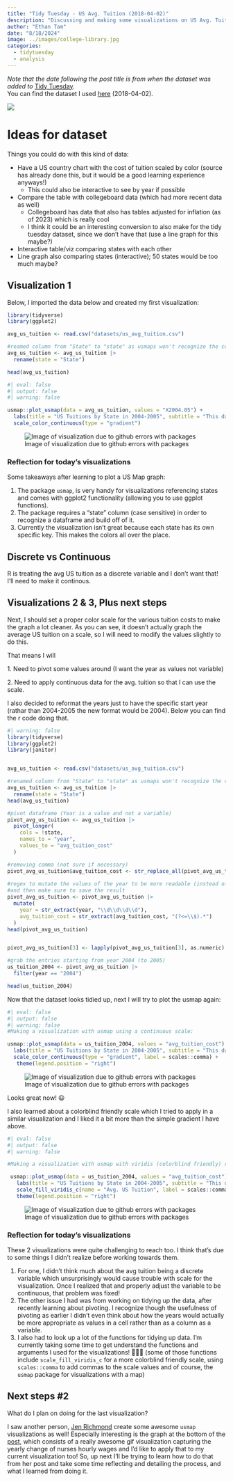 ```yaml
---
title: "Tidy Tuesday - US Avg. Tuition (2018-04-02)"
description: "Discussing and making some visualizations on US Avg. Tuition"
author: "Ethan Tam"
date: "8/18/2024"
image: ../images/college-library.jpg
categories:
  - tidytuesday
  - analysis
---
```


::: callout-note
*Note that the date following the post title is from when the dataset was added to* [Tidy Tuesday](https://github.com/rfordatascience/tidytuesday).\
You can find the dataset I used [here](https://github.com/rfordatascience/tidytuesday/blob/master/data/2018/2018-04-02/us_avg_tuition.xlsx) (2018-04-02).
:::

![](..\images\college-library.jpg)

# Ideas for dataset

Things you could do with this kind of data:

-   Have a US country chart with the cost of tuition scaled by color (source has already done this, but it would be a good learning experience anyways!)
    -   This could also be interactive to see by year if possible
-   Compare the table with collegeboard data (which had more recent data as well)
    -   Collegeboard has data that also has tables adjusted for inflation (as of 2023) which is really cool
    -   I think it could be an interesting conversion to also make for the tidy tuesday dataset, since we don't have that (use a line graph for this maybe?)
-   Interactive table/viz comparing states with each other
-   Line graph also comparing states (interactive); 50 states would be too much maybe?

## Visualization 1

Below, I imported the data below and created my first visualization:

```r
library(tidyverse)
library(ggplot2)

avg_us_tuition <- read.csv("datasets/us_avg_tuition.csv")

#reamed column from "State" to "state" as usmaps won't recognize the column otherwise.
avg_us_tuition <- avg_us_tuition |> 
  rename(state = "State")

head(avg_us_tuition)
```

```r
#| eval: false
#| output: false
#| warning: false

usmap::plot_usmap(data = avg_us_tuition, values = "X2004.05") + 
  labs(title = "US Tuitions by State in 2004-2005", subtitle = "This data is from the tidy tuesday dataset which consists of multiple years (2004 all the way to 2015.") + 
  scale_color_continuous(type = "gradient")
```

![Image of visualization due to github errors with packages](..\images\Tidy%20Tuesday\2018-04-02\viz1_OLD.png)

### Reflection for today's visualizations

Some takeaways after learning to plot a US Map graph:

1.  The package `usmap`, is very handy for visualizations referencing states and comes with ggplot2 functionality (allowing you to use ggplot functions).
2.  The package requires a "state" column (case sensitive) in order to recognize a dataframe and build off of it.
3.  Currently the visualization isn't great because each state has its own specific key. This makes the colors all over the place.

::: callout-tip
## Discrete vs Continuous

R is treating the avg US tuition as a discrete variable and I don't want that! I'll need to make it continous.
:::

## Visualizations 2 & 3, Plus next steps

Next, I should set a proper color scale for the various tuition costs to make the graph a lot cleaner. As you can see, it doesn't actually graph the average US tuition on a scale, so I will need to modify the values slightly to do this.

That means I will

1\. Need to pivot some values around (I want the year as values not variable)

2\. Need to apply continuous data for the avg. tuition so that I can use the scale.

I also decided to reformat the years just to have the specific start year (rathar than 2004-2005 the new format would be 2004). Below you can find the r code doing that.

```r
#| warning: false
library(tidyverse)
library(ggplot2)
library(janitor)


avg_us_tuition <- read.csv("datasets/us_avg_tuition.csv")

#renamed column from "State" to "state" as usmaps won't recognize the column otherwise.
avg_us_tuition <- avg_us_tuition |> 
  rename(state = "State")
head(avg_us_tuition)

#pivot dataframe (Year is a value and not a variable)
pivot_avg_us_tuition <- avg_us_tuition |> 
  pivot_longer(
    cols = !state,
    names_to = "year",
    values_to = "avg_tuition_cost"
  )

#removing comma (not sure if necessary)
pivot_avg_us_tuition$avg_tuition_cost <- str_replace_all(pivot_avg_us_tuition$avg_tuition_cost, ",", "")
 
#regex to mutate the values of the year to be more readable (instead of X2004-05 rename it to 2004).
#and then make sure to save the result
pivot_avg_us_tuition <- pivot_avg_us_tuition |> 
  mutate(
    year = str_extract(year, "\\d\\d\\d\\d"),
    avg_tuition_cost = str_extract(avg_tuition_cost, "(?<=\\$).*")     
  )
head(pivot_avg_us_tuition)


pivot_avg_us_tuition[3] <- lapply(pivot_avg_us_tuition[3], as.numeric)

#grab the entries starting from year 2004 (to 2005)
us_tuition_2004 <- pivot_avg_us_tuition |> 
  filter(year == "2004") 

head(us_tuition_2004)

```

Now that the dataset looks tidied up, next I will try to plot the usmap again:

```r
#| eval: false
#| output: false
#| warning: false
#Making a visualization with usmap using a continuous scale:

usmap::plot_usmap(data = us_tuition_2004, values = "avg_tuition_cost") +
  labs(title = "US Tuitions by State in 2004-2005", subtitle = "This data is from the tidy tuesday dataset which consists of multiple years (2004 all the way to 2015.") + 
  scale_color_continuous(type = "gradient", label = scales::comma) + 
   theme(legend.position = "right")
```

![Image of visualization due to github errors with packages](..\images\Tidy%20Tuesday\2018-04-02\viz2.png)

Looks great now! 😃

I also learned about a colorblind friendly scale which I tried to apply in a similar visualization and I liked it a bit more than the simple gradient I have above.

```r
#| eval: false
#| output: false
#| warning: false

#Making a visualization with usmap with viridis (colorblind friendly) continuous scale:

 usmap::plot_usmap(data = us_tuition_2004, values = "avg_tuition_cost") + 
   labs(title = "US Tuitions by State in 2004-2005", subtitle = "This data is from the tidy tuesday dataset which consists of multiple years") + 
   scale_fill_viridis_c(name = "Avg. US Tuition", label = scales::comma) + 
   theme(legend.position = "right")
```

![Image of visualization due to github errors with packages](..\images\Tidy%20Tuesday\2018-04-02\viz3.png)

### Reflection for today's visualizations

These 2 visualizations were quite challenging to reach too. I think that's due to some things I didn't realize before working towards them.

1.  For one, I didn't think much about the avg tuition being a discrete variable which unsurprisingly would cause trouble with scale for the visualization. Once I realized that and properly adjust the variable to be continuous, that problem was fixed!
2.  The other issue I had was from working on tidying up the data, after recently learning about pivoting. I recognize though the usefulness of pivoting as earlier I didn't even think about how the years would actually be more appropriate as values in a cell rather than as a column as a variable.
3.  I also had to look up a lot of the functions for tidying up data. I'm currently taking some time to get understand the functions and arguments I used for the visualizations! 📘📘📘
(some of those functions include `scale_fill_viridis_c` for a more colorblind friendly scale, using `scales::comma` to add commas to the scale values and of course, the `usmap` package for visualizations with a map)

## Next steps #2

What do I plan on doing for the last visualization?

I saw another person, [Jen Richmond](https://github.com/jenrichmond) create some awesome `usmap` visualizations as well! Especially interesting is the graph at the bottom of the [post](http://jenrichmond.rbind.io/post/2021-10-13-making-maps-with-r/), which consists of a really awesome gif visualization capturing the yearly change of nurses hourly wages and I'd like to apply that to my current visualization too! So, up next I'll be trying to learn how to do that from her post and take some time reflecting and detailing the process, and what I learned from doing it.
